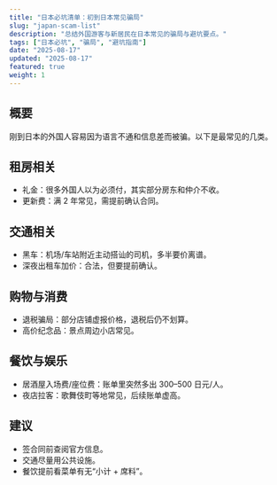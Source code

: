 ```yaml
---
title: "日本必坑清单：初到日本常见骗局"
slug: "japan-scam-list"
description: "总结外国游客与新居民在日本常见的骗局与避坑要点。"
tags: ["日本必坑", "骗局", "避坑指南"]
date: "2025-08-17"
updated: "2025-08-17"
featured: true
weight: 1
---
```


## 概要
刚到日本的外国人容易因为语言不通和信息差而被骗。以下是最常见的几类。

## 租房相关
- 礼金：很多外国人以为必须付，其实部分房东和仲介不收。
- 更新费：满 2 年常见，需提前确认合同。

## 交通相关
- 黑车：机场/车站附近主动搭讪的司机，多半要价离谱。
- 深夜出租车加价：合法，但要提前确认。

## 购物与消费
- 退税骗局：部分店铺虚报价格，退税后仍不划算。
- 高价纪念品：景点周边小店常见。

## 餐饮与娱乐
- 居酒屋入场费/座位费：账单里突然多出 300–500 日元/人。
- 夜店拉客：歌舞伎町等地常见，后续账单虚高。

## 建议
- 签合同前查阅官方信息。
- 交通尽量用公共设施。
- 餐饮提前看菜单有无“小计 + 席料”。
